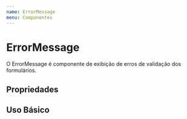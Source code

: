 ```yaml
---
name: ErrorMessage
menu: Componentes
---
```



# ErrorMessage

O ErrorMessage é componente de exibição de erros de validação dos formulários.

## Propriedades

<Props of={ErrorMessage} />

## Uso Básico

<Playground>
  <ErrorMessage error="Essa é uma mensagem de erro" />
</Playground>
